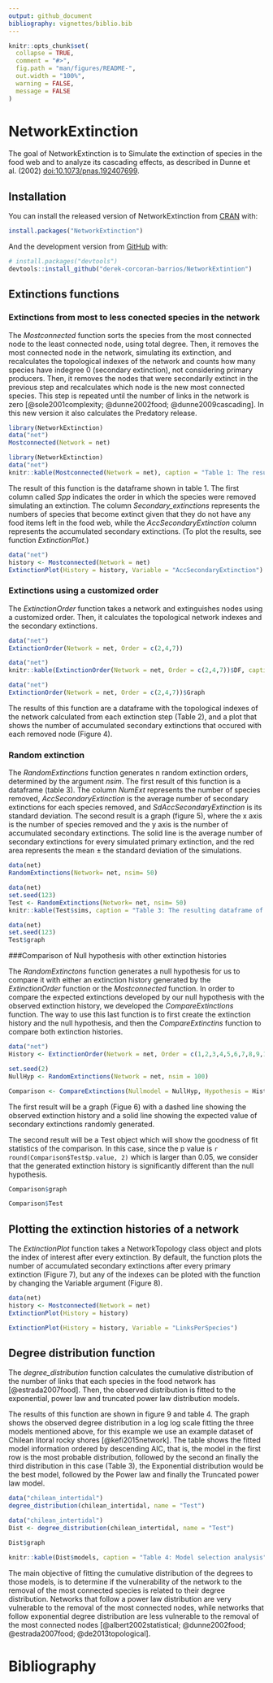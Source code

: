 ```yaml
---
output: github_document
bibliography: vignettes/biblio.bib
---
```


<!-- README.md is generated from README.Rmd. Please edit that file -->

```r
knitr::opts_chunk$set(
  collapse = TRUE,
  comment = "#>",
  fig.path = "man/figures/README-",
  out.width = "100%",
  warning = FALSE,
  message = FALSE
)
```

# NetworkExtinction

<!-- badges: start -->
<!-- badges: end -->

The goal of NetworkExtinction is to Simulate the extinction of species in the food web and to analyze its cascading effects, as described in Dunne et al. (2002) <doi:10.1073/pnas.192407699>.

## Installation

You can install the released version of NetworkExtinction from [CRAN](https://CRAN.R-project.org) with:

``` r
install.packages("NetworkExtinction")
```

And the development version from [GitHub](https://github.com/) with:

``` r
# install.packages("devtools")
devtools::install_github("derek-corcoran-barrios/NetworkExtintion")
```
## Extinctions functions 

### Extinctions from most to less conected species in the network

The *Mostconnected* function sorts the species from the most connected node to the least connected node, using total degree. Then, it removes the most connected node in the network, simulating its extinction, and recalculates the topological indexes of the network and counts how many species have indegree 0 (secondary extinction), not considering primary producers. Then, it removes the nodes that were secondarily extinct in the previous step and recalculates which node is the new most connected species. This step is repeated until the number of links in the network is zero [@sole2001complexity; @dunne2002food; @dunne2009cascading]. In this new version it also calculates the Predatory release.

```r
library(NetworkExtinction)
data("net")
Mostconnected(Network = net)
```

```r
library(NetworkExtinction)
data("net")
knitr::kable(Mostconnected(Network = net), caption = "Table 1: The resulting dataframe of the Mostconnected function")
```

The result of this function is the dataframe shown in table 1. The first column called *Spp* indicates the order in which the species were removed simulating an extinction. The column *Secondary_extinctions* represents the numbers of species that become extinct given that they do not have any food items left in the food web, while the *AccSecondaryExtinction* column represents the accumulated secondary extinctions. (To plot the results, see function *ExtinctionPlot*.)

```r
data("net")
history <- Mostconnected(Network = net)
ExtinctionPlot(History = history, Variable = "AccSecondaryExtinction")

```


### Extinctions using a customized order

The *ExtinctionOrder* function takes a network and extinguishes nodes using a customized order. Then, it calculates the topological network indexes and the secondary extinctions.

```r
data("net")
ExtinctionOrder(Network = net, Order = c(2,4,7))
```

```r
data("net")
knitr::kable(ExtinctionOrder(Network = net, Order = c(2,4,7))$DF, caption = "Table 2: The resulting dataframe of the ExtinctionOrder function")
```

```r
data("net")
ExtinctionOrder(Network = net, Order = c(2,4,7))$Graph
```

The results of this function are a dataframe with the topological indexes of the network calculated from each extinction step (Table 2), and a plot that shows the number of accumulated secondary extinctions that occured with each removed node (Figure 4).

### Random extinction

The *RandomExtinctions* function generates n random extinction orders, determined by the argument *nsim*. The first result of this function is a dataframe (table 3). The column *NumExt* represents the number of species removed, *AccSecondaryExtinction* is the average number of secondary extinctions for each species removed, and *SdAccSecondaryExtinction* is its standard deviation. The second result is a graph (figure 5), where the x axis is the number of species removed and the y axis is the number of accumulated secondary extinctions. The solid line is the average number of secondary extinctions for every simulated primary extinction, and the red area represents the mean $\pm$ the standard deviation of the simulations.

```r
data(net)
RandomExtinctions(Network= net, nsim= 50)
```

```r
data(net)
set.seed(123)
Test <- RandomExtinctions(Network= net, nsim= 50)
knitr::kable(Test$sims, caption = "Table 3: The resulting dataframe of the RandomExtinctions function")
```

```r
data(net)
set.seed(123)
Test$graph
```

 
###Comparison of Null hypothesis with other extinction histories

The *RandomExtinctons* function generates a null hypothesis for us to compare it with either an extinction history generated by the *ExtinctionOrder* function or the *Mostconnected* function. In order to compare the expected extinctions developed by our null hypothesis with the observed extinction history, we developed the *CompareExtinctions* function. The way to use this last function is to first create the extinction history and the null hypothesis, and then the *CompareExtinctins* function to compare both extinction histories.

```r
data("net")
History <- ExtinctionOrder(Network = net, Order = c(1,2,3,4,5,6,7,8,9,10))

set.seed(2)
NullHyp <- RandomExtinctions(Network = net, nsim = 100)

Comparison <- CompareExtinctions(Nullmodel = NullHyp, Hypothesis = History)
```

The first result will be a graph (Figue 6) with a dashed line showing the observed extinction history and a solid line showing the expected value of secondary extinctions randomly generated. 

The second result will be a Test object which will show the goodness of fit statistics of the comparison. In this case, since the p value is `r round(Comparison$Test$p.value, 2)` which is larger than 0.05, we consider that the generated extinction history is significantly different than the null hypothesis.

```r
Comparison$graph
```


```r
Comparison$Test
```

## Plotting the extinction histories of a network

The *ExtinctionPlot* function takes a NetworkTopology class object and plots the index of interest after every extinction. By default, the function plots the number of accumulated secondary extinctions after every primary extinction (Figure 7), but any of the indexes can be ploted with the function by changing the Variable argument (Figure 8).

```r
data(net)
history <- Mostconnected(Network = net)
ExtinctionPlot(History = history)
```

```r
ExtinctionPlot(History = history, Variable = "LinksPerSpecies")

```


## Degree distribution function

The *degree_distribution* function calculates the cumulative distribution of the number of links that each species in the food network has [@estrada2007food]. Then, the observed distribution is fitted to the exponential, power law and truncated power law distribution models.  

The results of this function are shown in figure 9 and table 4. The graph shows the observed degree distribution in a log log scale fitting the three models mentioned above, for this example we use an example dataset of Chilean litoral rocky shores [@kefi2015network].
The table shows the fitted model information ordered by descending AIC, that is, the model in the first row is the most probable distribution, followed by the second an finally the third distribution in this case (Table 3), the Exponential distribution would be the best model, followed by the Power law and finally the Truncated power law model.

```r
data("chilean_intertidal")
degree_distribution(chilean_intertidal, name = "Test")
```

```r
data("chilean_intertidal")
Dist <- degree_distribution(chilean_intertidal, name = "Test")
```

```r
Dist$graph
```

```r
knitr::kable(Dist$models, caption = "Table 4: Model selection analysis")
```

The main objective of fitting the cumulative distribution of the degrees to those models, is to determine if the vulnerability of the network to the removal of the most connected species is related to their degree distribution. Networks that follow a power law distribution are very vulnerable to the removal of the most connected nodes, while networks that follow exponential degree distribution are less vulnerable to the removal of the most connected nodes [@albert2002statistical; @dunne2002food; @estrada2007food; @de2013topological].

# Bibliography
